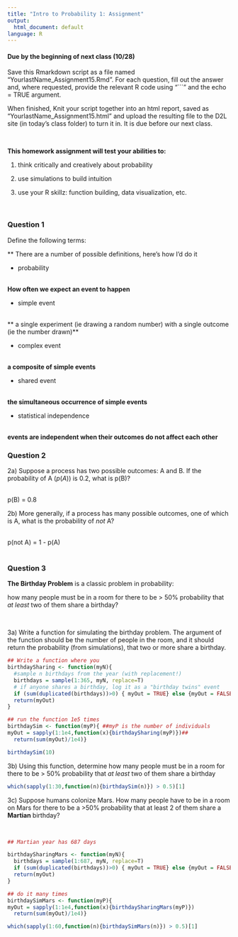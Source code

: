 ```yaml
---
title: "Intro to Probability 1: Assignment"
output:
  html_document: default
language: R
---
```


<!-- To render the assignment in Rmarkdown, enter the command below in the R console -->
<!-- rmarkdown::render("Class_15_Assignment.Rmd") -->

#### Due by the beginning of next class (10/28)

Save this Rmarkdown script as a file named “YourlastName_Assignment15.Rmd”. 
For each question, fill out the answer and, where requested, 
provide the relevant R code using "```" and the echo = TRUE argument.

When finished, Knit your script together into an html report, 
saved as “YourlastName_Assignment15.html” and upload the 
resulting file to the D2L site (in today’s class folder) to turn it in. 
It is due before our next class.

\

**This homework assignment will test your abilities to:**

1. think critically and creatively about probability

2. use simulations to build intuition

3. use your R skillz: function building, data visualization, etc.

\

### Question 1

Define the following terms: 

** There are a number of possible definitions, here's how I'd do it

 - probability
 
 \
  **How often we expect an event to happen**
 \
 
 - simple event 
 
 \
 ** a single experiment (ie drawing a random number) with a single outcome (ie the number drawn)**
 \
 
 - complex event
 
 \
  **a composite of simple events**
 \
 
 - shared event
 
 \
  **the simultaneous occurrence of simple events**
 \
 

 - statistical independence

 \
 **events are independent when their outcomes do not affect each other**
 \


### Question 2

2a) Suppose a process has two possible outcomes: A and B.
If the probability of A ($p(A)$) is 0.2, what is p(B)?

\
p(B) = 0.8
\

2b) More generally, if a process has many possible outcomes, 
one of which is A, what is the probability of _not_ A?

\
p(not A) = 1 - p(A)
\
\


### Question 3

**The Birthday Problem** is a classic problem in probability:

how many people must be in a room for there to be > 50% probability 
that _at least_ two of them share a birthday?

\

3a) Write a function for simulating the birthday problem. 
The argument of the function should be the number of people in the room, 
and it should return the probability (from simulations), that two or more 
share a birthday.



```r

## Write a function where you
birthdaySharing <- function(myN){
  #sample n birthdays from the year (with replacement!)
  birthdays = sample(1:365, myN, replace=T)
  # if anyone shares a birthday, log it as a "birthday twins" event
  if (sum(duplicated(birthdays))>0) { myOut = TRUE} else {myOut = FALSE}
  return(myOut)
}

## run the function 1e5 times
birthdaySim <- function(myP){ ##myP is the number of individuals
myOut = sapply(1:1e4,function(x){birthdaySharing(myP)})##
  return(sum(myOut)/1e4)}

birthdaySim(10)
```

3b) Using this function, determine how many people must be in a room for 
there to be > 50% probability that _at least_ two of them share a birthday

```r

which(sapply(1:30,function(n){birthdaySim(n)}) > 0.5)[1]

```


3c) Suppose humans colonize Mars.  How many people have to be in a room 
on Mars for there to be a >50% probability that at least 2 of them share 
a **Martian** birthday?

\


```r
## Martian year has 687 days

birthdaySharingMars <- function(myN){
  birthdays = sample(1:687, myN, replace=T) 
  if (sum(duplicated(birthdays))>0) { myOut = TRUE} else {myOut = FALSE}
  return(myOut)
}

## do it many times
birthdaySimMars <- function(myP){
myOut = sapply(1:1e4,function(x){birthdaySharingMars(myP)})
  return(sum(myOut)/1e4)}

which(sapply(1:60,function(n){birthdaySimMars(n)}) > 0.5)[1]

```
